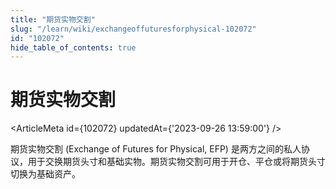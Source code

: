 ```yaml
---
title: "期货实物交割"
slug: "/learn/wiki/exchangeoffuturesforphysical-102072"
id: "102072"
hide_table_of_contents: true
---
```



# 期货实物交割

<ArticleMeta id={102072} updatedAt={'2023-09-26 13:59:00'} />
<div className='border-solid border-b border-t-0 my-4 border-[var(--ifm-color-gray-300)]' />

期货实物交割 (Exchange of Futures for Physical, EFP) 是两方之间的私人协议，用于交换期货头寸和基础实物。期货实物交割可用于开仓、平仓或将期货头寸切换为基础资产。
